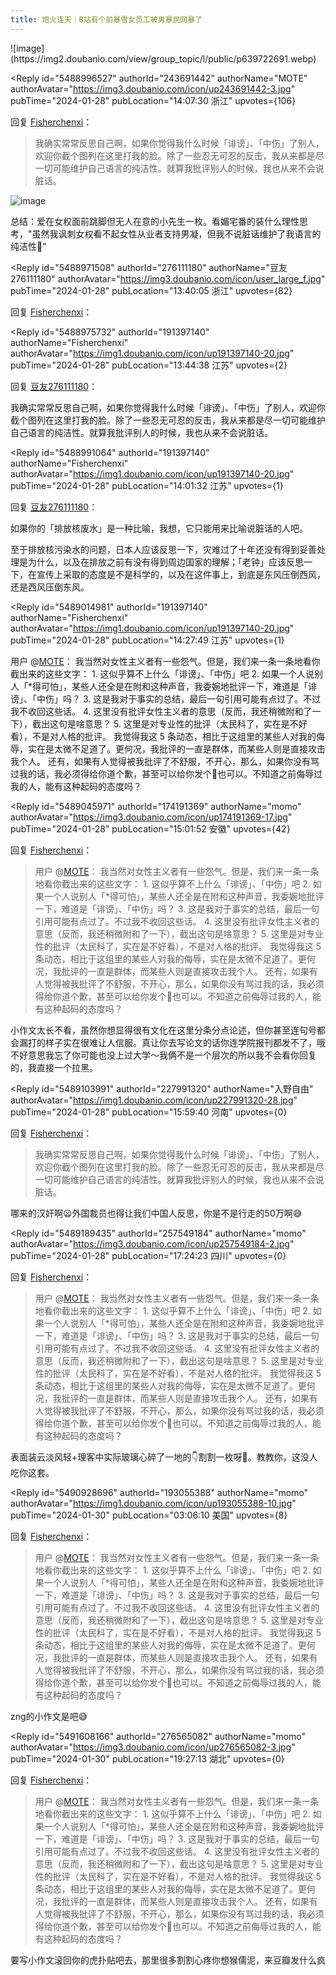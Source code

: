 ```yaml
---
title: 炮火连天｜B站有个前暴雪女员工被男暴民网暴了
---
```



<Forum groupName="动画番剧" groupUrl="https://www.douban.com/group/596353/" archivedAt="2025-05-16T14:20:17.949Z">
  <Post
    id="301135318"
    title="炮火连天｜B站有个前暴雪女员工被男暴民网暴了"
    url="https://www.douban.com/group/topic/301135318/?_spm_id=MTcwOTAwMjk4"
    pubTime="2024-02-01"
    highlightUserId="191397140"
  >
![image](https://img2.doubanio.com/view/group_topic/l/public/p639722691.webp)

<Reply
  id="5488996527"
  authorId="243691442"
  authorName="MOTE"
  authorAvatar="https://img3.doubanio.com/icon/up243691442-3.jpg"
  pubTime="2024-01-28"
  pubLocation="14:07:30 浙江"
  upvotes={106}
>
回复 [Fisherchenxi](https://www.douban.com/people/191397140/)：
 > 我确实常常反思自己啊，如果你觉得我什么时候「诽谤」、「中伤」了别人，欢迎你截个图列在这里打我的脸。除了一些忍无可忍的反击，我从来都是尽一切可能维护自己语言的纯洁性。就算我批评别人的时候，我也从来不会说脏话。

![image](https://img3.doubanio.com/view/richtext/large/public/p665841433.jpg)

总结：爱在女权面前跳脚但无人在意的小先生一枚。看媚宅番的装什么理性思考，"虽然我讽刺女权看不起女性从业者支持男凝，但我不说脏话维护了我语言的纯洁性🥺"
</Reply>

<Reply
  id="5488971508"
  authorId="276111180"
  authorName="豆友276111180"
  authorAvatar="https://img3.doubanio.com/icon/user_large_f.jpg"
  pubTime="2024-01-28"
  pubLocation="13:40:05 浙江"
  upvotes={82}
>
回复 [Fisherchenxi](https://www.douban.com/people/191397140/)：
 


</Reply>

<Reply
  id="5488975732"
  authorId="191397140"
  authorName="Fisherchenxi"
  authorAvatar="https://img1.doubanio.com/icon/up191397140-20.jpg"
  pubTime="2024-01-28"
  pubLocation="13:44:38 江苏"
  upvotes={2}
>
回复 [豆友276111180](https://www.douban.com/people/276111180/)：
 

我确实常常反思自己啊，如果你觉得我什么时候「诽谤」、「中伤」了别人，欢迎你截个图列在这里打我的脸。除了一些忍无可忍的反击，我从来都是尽一切可能维护自己语言的纯洁性。就算我批评别人的时候，我也从来不会说脏话。
</Reply>

<Reply
  id="5488991064"
  authorId="191397140"
  authorName="Fisherchenxi"
  authorAvatar="https://img1.doubanio.com/icon/up191397140-20.jpg"
  pubTime="2024-01-28"
  pubLocation="14:01:32 江苏"
  upvotes={1}
>
回复 [豆友276111180](https://www.douban.com/people/276111180/)：
 

如果你的「排放核废水」是一种比喻，我想，它只能用来比喻说脏话的人吧。

至于排放核污染水的问题，日本人应该反思一下，灾难过了十年还没有得到妥善处理是为什么，以及在排放之前有没有得到周边国家的理解；「老钟」应该反思一下，在宣传上采取的态度是不是科学的，以及在这件事上，到底是东风压倒西风，还是西风压倒东风。
</Reply>

<Reply
  id="5489014981"
  authorId="191397140"
  authorName="Fisherchenxi"
  authorAvatar="https://img1.doubanio.com/icon/up191397140-20.jpg"
  pubTime="2024-01-28"
  pubLocation="14:27:49 江苏"
  upvotes={1}
>
用户 @[MOTE](https://www.douban.com/people/243691442/)：
我当然对女性主义者有一些怨气。但是，我们来一条一条地看你截出来的这些文字： 1.
这似乎算不上什么「诽谤」、「中伤」吧 2.
如果一个人说别人「\*得可怕」，某些人还全是在附和这种声音，我委婉地批评一下，难道是「诽谤」、「中伤」吗？
3. 这是我对于事实的总结，最后一句引用可能有点过了。不过我不收回这些话。
4.
这里没有批评女性主义者的意思（反而，我还稍微附和了一下），截出这句是啥意思？
5. 这里是对专业性的批评（太民科了，实在是不好看），不是对人格的批评。
我觉得我这 5
条动态，相比于这组里的某些人对我的侮辱，实在是太微不足道了。更何况，我批评的一直是群体，而某些人则是直接攻击我个人。
还有，如果有人觉得被我批评了不舒服，不开心，那么，如果你没有骂过我的话，我必须得给你道个歉，甚至可以给你发个🧧也可以。不知道之前侮辱过我的人，能有这种起码的态度吗？
</Reply>

<Reply
  id="5489045971"
  authorId="174191369"
  authorName="momo"
  authorAvatar="https://img3.doubanio.com/icon/up174191369-17.jpg"
  pubTime="2024-01-28"
  pubLocation="15:01:52 安徽"
  upvotes={42}
>
回复 [Fisherchenxi](https://www.douban.com/people/191397140/)：
 > 用户 @[MOTE](https://www.douban.com/people/243691442/)：
> 我当然对女性主义者有一些怨气。但是，我们来一条一条地看你截出来的这些文字： 1.
> 这似乎算不上什么「诽谤」、「中伤」吧 2.
> 如果一个人说别人「\*得可怕」，某些人还全是在附和这种声音，我委婉地批评一下，难道是「诽谤」、「中伤」吗？
> 3. 这是我对于事实的总结，最后一句引用可能有点过了。不过我不收回这些话。
> 4.
> 这里没有批评女性主义者的意思（反而，我还稍微附和了一下），截出这句是啥意思？
> 5. 这里是对专业性的批评（太民科了，实在是不好看），不是对人格的批评。
> 我觉得我这 5
> 条动态，相比于这组里的某些人对我的侮辱，实在是太微不足道了。更何况，我批评的一直是群体，而某些人则是直接攻击我个人。
> 还有，如果有人觉得被我批评了不舒服，不开心，那么，如果你没有骂过我的话，我必须得给你道个歉，甚至可以给你发个🧧也可以。不知道之前侮辱过我的人，能有这种起码的态度吗？

小作文太长不看，虽然你想显得很有文化在这里分条分点论述，但你甚至连句号都会漏打的样子实在很难让人信服。真让你去写论文的话你连学院报刊都发不了，哦不好意思我忘了你可能也没上过大学～我俩不是一个层次的所以我不会看你回复的，我直接一个拉黑。
</Reply>

<Reply
  id="5489103991"
  authorId="227991320"
  authorName="入野自由"
  authorAvatar="https://img1.doubanio.com/icon/up227991320-28.jpg"
  pubTime="2024-01-28"
  pubLocation="15:59:40 河南"
  upvotes={0}
>
回复 [Fisherchenxi](https://www.douban.com/people/191397140/)：
 > 我确实常常反思自己啊，如果你觉得我什么时候「诽谤」、「中伤」了别人，欢迎你截个图列在这里打我的脸。除了一些忍无可忍的反击，我从来都是尽一切可能维护自己语言的纯洁性。就算我批评别人的时候，我也从来不会说脏话。

哪来的汉奸啊😦外国裁员也得让我们中国人反思，你是不是行走的50万啊😅
</Reply>

<Reply
  id="5489189435"
  authorId="257549184"
  authorName="momo"
  authorAvatar="https://img3.doubanio.com/icon/up257549184-2.jpg"
  pubTime="2024-01-28"
  pubLocation="17:24:23 四川"
  upvotes={0}
>
回复 [Fisherchenxi](https://www.douban.com/people/191397140/)：
 > 用户 @[MOTE](https://www.douban.com/people/243691442/)：
> 我当然对女性主义者有一些怨气。但是，我们来一条一条地看你截出来的这些文字： 1.
> 这似乎算不上什么「诽谤」、「中伤」吧 2.
> 如果一个人说别人「\*得可怕」，某些人还全是在附和这种声音，我委婉地批评一下，难道是「诽谤」、「中伤」吗？
> 3. 这是我对于事实的总结，最后一句引用可能有点过了。不过我不收回这些话。
> 4.
> 这里没有批评女性主义者的意思（反而，我还稍微附和了一下），截出这句是啥意思？
> 5. 这里是对专业性的批评（太民科了，实在是不好看），不是对人格的批评。
> 我觉得我这 5
> 条动态，相比于这组里的某些人对我的侮辱，实在是太微不足道了。更何况，我批评的一直是群体，而某些人则是直接攻击我个人。
> 还有，如果有人觉得被我批评了不舒服，不开心，那么，如果你没有骂过我的话，我必须得给你道个歉，甚至可以给你发个🧧也可以。不知道之前侮辱过我的人，能有这种起码的态度吗？

表面装云淡风轻+理客中实际玻璃心碎了一地的👇割割一枚呀🥺。教教你，这没人吃你这套。
</Reply>

<Reply
  id="5490928696"
  authorId="193055388"
  authorName="momo"
  authorAvatar="https://img1.doubanio.com/icon/up193055388-10.jpg"
  pubTime="2024-01-30"
  pubLocation="03:06:10 美国"
  upvotes={8}
>
回复 [Fisherchenxi](https://www.douban.com/people/191397140/)：
 > 用户 @[MOTE](https://www.douban.com/people/243691442/)：
> 我当然对女性主义者有一些怨气。但是，我们来一条一条地看你截出来的这些文字： 1.
> 这似乎算不上什么「诽谤」、「中伤」吧 2.
> 如果一个人说别人「\*得可怕」，某些人还全是在附和这种声音，我委婉地批评一下，难道是「诽谤」、「中伤」吗？
> 3. 这是我对于事实的总结，最后一句引用可能有点过了。不过我不收回这些话。
> 4.
> 这里没有批评女性主义者的意思（反而，我还稍微附和了一下），截出这句是啥意思？
> 5. 这里是对专业性的批评（太民科了，实在是不好看），不是对人格的批评。
> 我觉得我这 5
> 条动态，相比于这组里的某些人对我的侮辱，实在是太微不足道了。更何况，我批评的一直是群体，而某些人则是直接攻击我个人。
> 还有，如果有人觉得被我批评了不舒服，不开心，那么，如果你没有骂过我的话，我必须得给你道个歉，甚至可以给你发个🧧也可以。不知道之前侮辱过我的人，能有这种起码的态度吗？

zng的小作文是吧😅
</Reply>

<Reply
  id="5491608166"
  authorId="276565082"
  authorName="momo"
  authorAvatar="https://img3.doubanio.com/icon/up276565082-3.jpg"
  pubTime="2024-01-30"
  pubLocation="19:27:13 湖北"
  upvotes={0}
>
回复 [Fisherchenxi](https://www.douban.com/people/191397140/)：
 > 用户 @[MOTE](https://www.douban.com/people/243691442/)：
> 我当然对女性主义者有一些怨气。但是，我们来一条一条地看你截出来的这些文字： 1.
> 这似乎算不上什么「诽谤」、「中伤」吧 2.
> 如果一个人说别人「\*得可怕」，某些人还全是在附和这种声音，我委婉地批评一下，难道是「诽谤」、「中伤」吗？
> 3. 这是我对于事实的总结，最后一句引用可能有点过了。不过我不收回这些话。
> 4.
> 这里没有批评女性主义者的意思（反而，我还稍微附和了一下），截出这句是啥意思？
> 5. 这里是对专业性的批评（太民科了，实在是不好看），不是对人格的批评。
> 我觉得我这 5
> 条动态，相比于这组里的某些人对我的侮辱，实在是太微不足道了。更何况，我批评的一直是群体，而某些人则是直接攻击我个人。
> 还有，如果有人觉得被我批评了不舒服，不开心，那么，如果你没有骂过我的话，我必须得给你道个歉，甚至可以给你发个🧧也可以。不知道之前侮辱过我的人，能有这种起码的态度吗？

要写小作文滚回你的虎扑贴吧去，那里很多割割心疼你想猴儒泥，来豆瓣发什么疯
</Reply>
  </Post>
</Forum>
